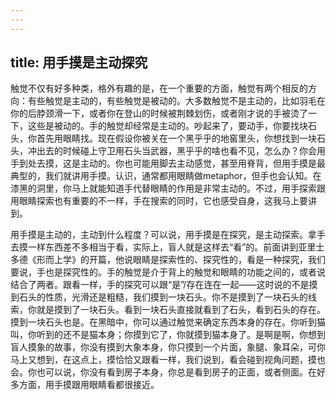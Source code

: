 ```yaml
---
---
---
```

title: 用手摸是主动探究
---




触觉不仅有好多种类，格外有趣的是，在一个重要的方面，触觉有两个相反的方向：有些触觉是主动的，有些触觉是被动的。大多数触觉不是主动的，比如羽毛在你的后脖颈滑一下，或者你在登山的时候被荆棘划伤，或者刚才说的手被烫了一下，这些是被动的。手的触觉却经常是主动的。吵起来了，要动手，你要找块石头，你首先用眼睛找。现在假设你被关在一个黑乎乎的地窖里头，你想找到一块石头，冲出去的时候碰上守卫用石头当武器，黑乎乎的啥也看不见，怎么办？你会用手到处去摸，这是主动的。你也可能用脚去主动感觉，甚至用脊背，但用手摸是最典型的，我们就讲用手摸。认识，通常都用眼睛做metaphor，但手也会认知。在漆黑的洞里，你马上就能知道手代替眼睛的作用是非常主动的。不过，用手探索跟用眼睛探索也有重要的不一样，手在搜索的同时，它也感受自身，这我马上要讲到。

用手摸是主动的，主动到什么程度？可以说，用手摸是在探究，是主动探索。拿手去摸一样东西差不多相当于看，实际上，盲人就是这样去“看”的。前面讲到亚里士多德《形而上学》的开篇，他说眼睛是探索性的、探究性的，看是一种探究，我们要说，手也是探究性的。手的触觉是介于背上的触觉和眼睛的功能之间的，或者说结合了两者。跟看一样，手的探究可以跟“是”/存在连在一起——这时说的不是摸到石头的性质，光滑还是粗糙，我们摸到一块石头。你不是摸到了一块石头的线索，你就是摸到了一块石头。看到一块石头直接就看到了石头，看到石头的存在。摸到一块石头也是。在黑暗中，你可以通过触觉来确定东西本身的存在。你听到猫叫，你听到的还不是猫本身；你摸到它了，你就摸到猫本身了。是啊是啊，你想到盲人摸象的故事，你没有摸到大象本身，你只摸到一个片面，象腿、象耳朵，可你马上又想到，在这点上，摸恰恰又跟看一样，我们说到，看会碰到视角问题，摸也会。你也可以说，你没有看到房子本身，你总是看到房子的正面，或者侧面。在好多方面，用手摸跟用眼睛看都很接近。